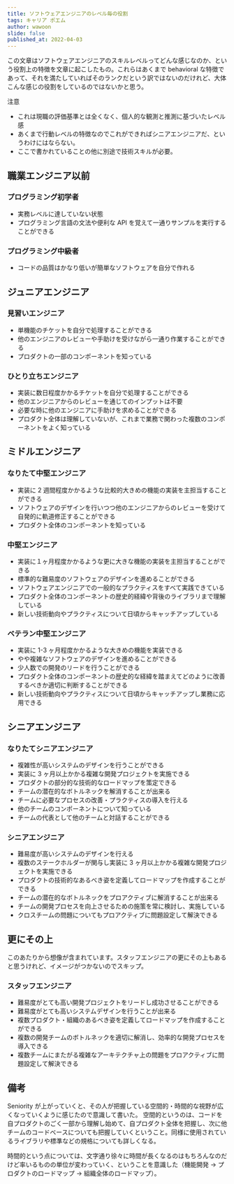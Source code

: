 ```yaml
---
title: ソフトウェアエンジニアのレベル毎の役割
tags: キャリア ポエム
author: wawoon
slide: false
published_at: 2022-04-03
---
```


この文章はソフトウェアエンジニアのスキルレベルってどんな感じなのか、という役割上の特徴を文章に起こしたもの。これらはあくまで behavioral な特徴であって、それを満たしていればそのランクだという訳ではないのだけれど、大体こんな感じの役割をしているのではないかと思う。

注意

- これは現職の評価基準とは全くなく、個人的な観測と推測に基づいたレベル感
- あくまで行動レベルの特徴なのでこれができればシニアエンジニアだ、というわけにはならない。
- ここで書かれていることの他に別途で技術スキルが必要。

## 職業エンジニア以前

### プログラミング初学者

- 実務レベルに達していない状態
- プログラミング言語の文法や便利な API を覚えて一通りサンプルを実行することができる

### プログラミング中級者

- コードの品質はかなり低いが簡単なソフトウェアを自分で作れる

## ジュニアエンジニア

### 見習いエンジニア

- 単機能のチケットを自分で処理することができる
- 他のエンジニアのレビューや手助けを受けながら一通り作業することができる
- プロダクトの一部のコンポーネントを知っている

### ひとり立ちエンジニア

- 実装に数日程度かかるチケットを自分で処理することができる
- 他のエンジニアからのレビューを通じてのインプットは不要
- 必要な時に他のエンジニアに手助けを求めることができる
- プロダクト全体は理解していないが、これまで業務で関わった複数のコンポーネントをよく知っている

## ミドルエンジニア

### なりたて中堅エンジニア

- 実装に 2 週間程度かかるような比較的大きめの機能の実装を主担当することができる
- ソフトウェアのデザインを行いつつ他のエンジニアからのレビューを受けて自発的に軌道修正することができる
- プロダクト全体のコンポーネントを知っている

### 中堅エンジニア

- 実装に１ヶ月程度かかるような更に大きな機能の実装を主担当することができる
- 標準的な難易度のソフトウェアのデザインを進めることができる
- ソフトウェアエンジニアでの一般的なプラクティスをすべて実践できている
- プロダクト全体のコンポーネントの歴史的経緯や背後のライブラリまで理解している
- 新しい技術動向やプラクティスについて日頃からキャッチアップしている

### ベテラン中堅エンジニア

- 実装に 1-3 ヶ月程度かかるような大きめの機能を実装できる
- やや複雑なソフトウェアのデザインを進めることができる
- 少人数での開発のリードを行うことができる
- プロダクト全体のコンポーネントの歴史的な経緯を踏まえてどのように改善するべきか適切に判断することができる
- 新しい技術動向やプラクティスについて日頃からキャッチアップし業務に応用できる

## シニアエンジニア

### なりたてシニアエンジニア

- 複雑性が高いシステムのデザインを行うことができる
- 実装に 3 ヶ月以上かかる複雑な開発プロジェクトを実施できる
- プロダクトの部分的な技術的なロードマップを策定できる
- チームの潜在的なボトルネックを解消することが出来る
- チームに必要なプロセスの改善・プラクティスの導入を行える
- 他のチームのコンポーネントについて知っている
- チームの代表として他のチームと対話することができる

### シニアエンジニア

- 難易度が高いシステムのデザインを行える
- 複数のステークホルダーが関与し実装に 3 ヶ月以上かかる複雑な開発プロジェクトを実施できる
- プロダクトの技術的なあるべき姿を定義してロードマップを作成することができる
- チームの潜在的なボトルネックをプロアクティブに解消することが出来る
- チームの開発プロセスを向上させるための施策を常に検討し、実施している
- クロスチームの問題についてもプロアクティブに問題設定して解決できる

## 更にその上

このあたりから想像が含まれています。スタッフエンジニアの更にその上もあると思うけれど、イメージがつかないのでスキップ。

### スタッフエンジニア

- 難易度がとても高い開発プロジェクトをリードし成功させることができる
- 難易度がとても高いシステムデザインを行うことが出来る
- 複数プロダクト・組織のあるべき姿を定義してロードマップを作成することができる
- 複数の開発チームのボトルネックを適切に解消し、効率的な開発プロセスを導入できる
- 複数チームにまたがる複雑なアーキテクチャ上の問題をプロアクティブに問題設定して解決できる

## 備考

Seniority が上がっていくと、その人が把握している空間的・時間的な視野が広くなっていくように感じたので意識して書いた。
空間的というのは、コードを自プロダクトのごく一部から理解し始めて、自プロダクト全体を把握し、次に他チームのコードベースについても把握していくということ。同様に使用されているライブラリや標準などの規格についても詳しくなる。

時間的という点については、文字通り徐々に時間が長くなるのはもちろんなのだけど率いるものの単位が変わっていく、ということを意識した（機能開発 → プロダクトのロードマップ → 組織全体のロードマップ）。
